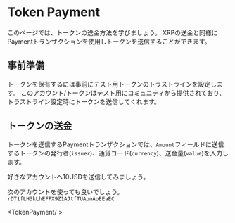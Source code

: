 
# Token Payment

このページでは、トークンの送金方法を学びましょう。
XRPの送金と同様にPaymentトランザクションを使用しトークンを送信することができます。

## 事前準備

トークンを保有するには事前にテスト用トークンのトラストラインを設定します。
このアカウント/トークンはテスト用にコミュニティから提供されており、トラストライン設定時にトークンを送信してくれます。

<SetupTestToken />

## トークンの送金

<LinkCard href='https://xrpl.org/ja/payment.html' />

トークンを送信するPaymentトランザクションでは、`Amount`フィールドに送信するトークンの発行者(`issuer`)、通貨コード(`currency`)、送金量(`value`)を入力します。

好きなアカウントへ10USDを送信してみましょう。

次のアカウントを使っても良いでしょう。
`rDT1fLH3kLhEFFX9Z1AJtfTUApnAoEEaEC`

<TokenPayment/ >

